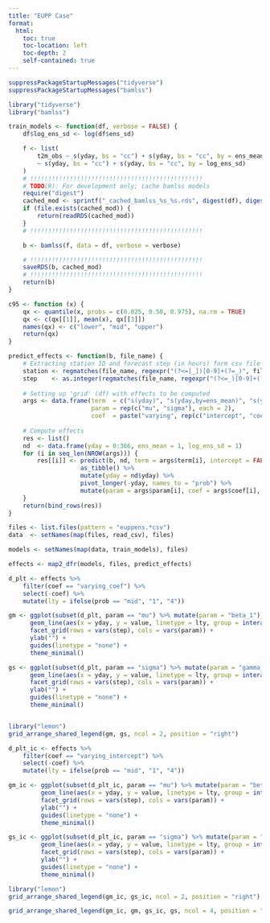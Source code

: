 ```yaml
---
title: "EUPP Case"
format:
  html:
    toc: true
    toc-location: left
    toc-depth: 2
    self-contained: true
---
```


```r
suppressPackageStartupMessages("tidyverse")
suppressPackageStartupMessages("bamlss")
```

```r
library("tidyverse")
library("bamlss")
```

```r
train_models <- function(df, verbose = FALSE) {
    df$log_ens_sd <- log(df$ens_sd)

    f <- list(
        t2m_obs ~ s(yday, bs = "cc") + s(yday, bs = "cc", by = ens_mean),
        ~ s(yday, bs = "cc") + s(yday, bs = "cc", by = log_ens_sd)
    )
    # !!!!!!!!!!!!!!!!!!!!!!!!!!!!!!!!!!!!!!!!!!!!!!!!
    # TODO(R): For development only; cache bamlss models
    require("digest")
    cached_mod <- sprintf("_cached_bamlss_%s_%s.rds", digest(df), digest(f))
    if (file.exists(cached_mod)) {
        return(readRDS(cached_mod))
    }
    # !!!!!!!!!!!!!!!!!!!!!!!!!!!!!!!!!!!!!!!!!!!!!!!!

    b <- bamlss(f, data = df, verbose = verbose)

    # !!!!!!!!!!!!!!!!!!!!!!!!!!!!!!!!!!!!!!!!!!!!!!!!
    saveRDS(b, cached_mod)
    # !!!!!!!!!!!!!!!!!!!!!!!!!!!!!!!!!!!!!!!!!!!!!!!!
    return(b)
}

c95 <- function (x) {
    qx <- quantile(x, probs = c(0.025, 0.50, 0.975), na.rm = TRUE)
    qx <- c(qx[[1]], mean(x), qx[[3]])
    names(qx) <- c("lower", "mid", "upper")
    return(qx)
}

predict_effects <- function(b, file_name) {
    # Extracting station ID and forecast step (in hours) form csv file name
    station <- regmatches(file_name, regexpr("(?<=[_])[0-9]+(?=_)", file_name, perl = TRUE)) # char!
    step    <- as.integer(regmatches(file_name, regexpr("(?<=_)[0-9]+(?=\\.csv$)", file_name, perl = TRUE)))
    
    # Setting up 'grid' (df) with effects to be computed
    args <- data.frame(term  = c("s(yday)", "s(yday,by=ens_mean)", "s(yday)", "s(yday,by=log_ens_sd)"),
                       param = rep(c("mu", "sigma"), each = 2),
                       coef  = paste("varying", rep(c("intercept", "coef"), times = 2), sep = "_"))
            
    # Compute effects
    res <- list()
    nd  <- data.frame(yday = 0:366, ens_mean = 1, log_ens_sd = 1)
    for (i in seq_len(NROW(args))) {
        res[[i]] <- predict(b, nd, term = args$term[i], intercept = FALSE, type = "link", FUN = c95, model = args$param[i]) %>%
                    as_tibble() %>%
                    mutate(yday = nd$yday) %>%
                    pivot_longer(-yday, names_to = "prob") %>%
                    mutate(param = args$param[i], coef = args$coef[i], step = step, station = station)
    }
    return(bind_rows(res))
}
```

```r
files <- list.files(pattern = "euppens.*csv")
data  <- setNames(map(files, read_csv), files)
```

```r
models <- setNames(map(data, train_models), files)
```

```r
effects <- map2_dfr(models, files, predict_effects)
```

```r
d_plt <- effects %>%
    filter(coef == "varying_coef") %>%
    select(-coef) %>%
    mutate(lty = ifelse(prob == "mid", "1", "4"))

gm <- ggplot(subset(d_plt, param == "mu") %>% mutate(param = "beta_1")) +
      geom_line(aes(x = yday, y = value, linetype = lty, group = interaction(station, prob), col = station)) +                         
      facet_grid(rows = vars(step), cols = vars(param)) +
      ylab("") +
      guides(linetype = "none") +
      theme_minimal()

gs <- ggplot(subset(d_plt, param == "sigma") %>% mutate(param = "gamma_1")) +
      geom_line(aes(x = yday, y = value, linetype = lty, group = interaction(station, prob), col = station)) +                         
      facet_grid(rows = vars(step), cols = vars(param)) +
      ylab("") +
      guides(linetype = "none") +
      theme_minimal()


library("lemon")
grid_arrange_shared_legend(gm, gs, ncol = 2, position = "right")
```

```r
d_plt_ic <- effects %>%
    filter(coef == "varying_intercept") %>%
    select(-coef) %>%
    mutate(lty = ifelse(prob == "mid", "1", "4"))

gm_ic <- ggplot(subset(d_plt_ic, param == "mu") %>% mutate(param = "beta_0")) +
         geom_line(aes(x = yday, y = value, linetype = lty, group = interaction(station, prob), col = station)) +                         
         facet_grid(rows = vars(step), cols = vars(param)) +
         ylab("") +
         guides(linetype = "none") +
         theme_minimal()

gs_ic <- ggplot(subset(d_plt_ic, param == "sigma") %>% mutate(param = "gamma_0")) +
         geom_line(aes(x = yday, y = value, linetype = lty, group = interaction(station, prob), col = station)) +                         
         facet_grid(rows = vars(step), cols = vars(param)) +
         ylab("") +
         guides(linetype = "none") +
         theme_minimal()

library("lemon")
grid_arrange_shared_legend(gm_ic, gs_ic, ncol = 2, position = "right")
```

```r
grid_arrange_shared_legend(gm_ic, gm, gs_ic, gs, ncol = 4, position = "bottom")
```